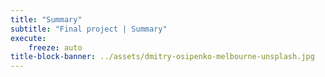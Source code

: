 ```yaml
---
title: "Summary"
subtitle: "Final project | Summary"
execute:
    freeze: auto
title-block-banner: ../assets/dmitry-osipenko-melbourne-unsplash.jpg
---
```

<!-- > 6. Discussion. Think critically about your creation
> What went well?,
> What is still missing? What could be improved?, Why? -->

<!-- > 7. Contributions. Who did what?
> You should write (just briefly) which group member was the main responsible for which elements of the assignment. (I want you guys to understand every part of the assignment, but usually there is someone who took lead role on certain portions of the work. That's what you should explain).
> It is not OK simply to write "All group members contributed equally". -->